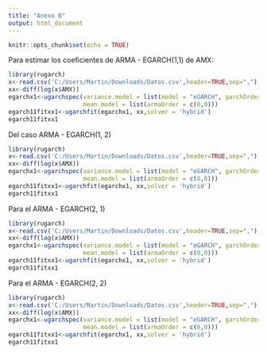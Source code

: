 ---
title: "Anexo B"
output: html_document
---

```{r setup, include=FALSE}
knitr::opts_chunk$set(echo = TRUE)
```

Para estimar los coeficientes de ARMA - EGARCH(1,1) de AMX:

```{r}
library(rugarch)
x<-read.csv('C:/Users/Martin/Downloads/Datos.csv',header=TRUE,sep=",");
xx<-diff(log(x$AMX))
egarchx1<-ugarchspec(variance.model = list(model = "eGARCH", garchOrder = c(1,1)),
                     mean.model = list(armaOrder = c(0,0)))
egarch11fitxx1<-ugarchfit(egarchx1, xx,solver = 'hybrid')
egarch11fitxx1
```

Del caso ARMA - EGARCH(1, 2)

```{r}
library(rugarch)
x<-read.csv('C:/Users/Martin/Downloads/Datos.csv',header=TRUE,sep=",");
xx<-diff(log(x$AMX))
egarchx1<-ugarchspec(variance.model = list(model = "eGARCH", garchOrder = c(1,2)),
                     mean.model = list(armaOrder = c(0,0)))
egarch11fitxx1<-ugarchfit(egarchx1, xx,solver = 'hybrid')
egarch11fitxx1
```


Para el ARMA - EGARCH(2, 1)
```{r}
library(rugarch)
x<-read.csv('C:/Users/Martin/Downloads/Datos.csv',header=TRUE,sep=",");
xx<-diff(log(x$AMX))
egarchx1<-ugarchspec(variance.model = list(model = "eGARCH", garchOrder = c(2,1)),
                     mean.model = list(armaOrder = c(0,0)))
egarch11fitxx1<-ugarchfit(egarchx1, xx,solver = 'hybrid')
egarch11fitxx1
```


Para el ARMA - EGARCH(2, 2)
```{r}
library(rugarch)
x<-read.csv('C:/Users/Martin/Downloads/Datos.csv',header=TRUE,sep=",");
xx<-diff(log(x$AMX))
egarchx1<-ugarchspec(variance.model = list(model = "eGARCH", garchOrder = c(2,2)),
                     mean.model = list(armaOrder = c(0,0)))
egarch11fitxx1<-ugarchfit(egarchx1, xx,solver = 'hybrid')
egarch11fitxx1

```

